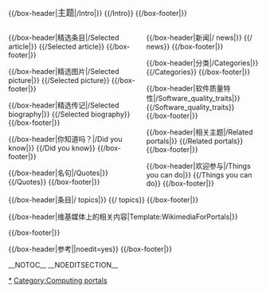 {{noteTA
|G1=IT
}}
{{browsebar}}
<div style="clear:both; width:100%">

{{/box-header|<big>{{PAGENAME}}主题</big>|{{FULLPAGENAME}}/Intro|}}
{{{{FULLPAGENAME}}/Intro}}
{{/box-footer|}}

<div style="text-align:center; margin:0.25em auto 0.75em">{{purge|'''查看新选项'''}}</div>
<div style="width:53%;display:block;float:left;">
<!--<div class="portal-column-left">  Switch to one column on narrow screens -->

{{/box-header|精选条目|{{FULLPAGENAME}}/Selected article|}}
{{{{FULLPAGENAME}}/Selected article}}
{{/box-footer|}}

{{/box-header|精选图片|{{FULLPAGENAME}}/Selected picture|}}
{{{{FULLPAGENAME}}/Selected picture}}
{{/box-footer|}}

{{/box-header|精选传记|{{FULLPAGENAME}}/Selected biography|}}
{{{{FULLPAGENAME}}/Selected biography}}
{{/box-footer|}}

{{/box-header|你知道吗？|{{FULLPAGENAME}}/Did you know|}}
{{{{FULLPAGENAME}}/Did you know}}
{{/box-footer|}}

{{/box-header|名句|{{FULLPAGENAME}}/Quotes|}}
{{{{FULLPAGENAME}}/Quotes}}
{{/box-footer|}}
</div>

<div style="width:45%;display:block;float:right;">

<!--<div class="portal-column-right">  Switch to one column on narrow screens -->
{{/box-header|{{PAGENAME}}新闻|{{FULLPAGENAME}}/{{PAGENAME}} news|}}
{{{{FULLPAGENAME}}/{{PAGENAME}} news}}
{{/box-footer|}}

{{/box-header|分类|{{FULLPAGENAME}}/Categories|}}
{{{{FULLPAGENAME}}/Categories}}
{{/box-footer|}}

{{/box-header|软件质量特性|{{FULLPAGENAME}}/Software_quality_traits|}}
{{{{FULLPAGENAME}}/Software_quality_traits}}
{{/box-footer|}}

{{/box-header|相关主题|{{FULLPAGENAME}}/Related portals|}}
{{{{FULLPAGENAME}}/Related portals}}
{{/box-footer|}}

{{/box-header|欢迎参与|{{FULLPAGENAME}}/Things you can do|}}
{{{{FULLPAGENAME}}/Things you can do}}
{{/box-footer|}}
</div>

<div style="clear:both; width:100%">

{{/box-header|条目|{{FULLPAGENAME}}/{{PAGENAME}} topics|}}
{{{{FULLPAGENAME}}/{{PAGENAME}} topics}}
{{/box-footer|}}

{{/box-header|维基媒体上的相关内容|Template:WikimediaForPortals|}}
<center>{{WikimediaForPortals}}</center>
{{/box-footer|}}

{{/box-header|参考|{{FULLPAGENAME}}|noedit=yes}}
{{reflist}}
{{/box-footer|}}
</div>

{{portals}}
<center>{{Purge page}}</center>

__NOTOC__ __NOEDITSECTION__
[[Category:软件测试|*{{FULLPAGENAME}}]]
[[Category:Computing_portals‎|Category:Computing portals‎]]